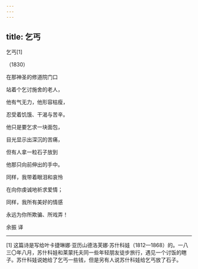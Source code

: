 ```yaml
---
---
---
```

title: 乞丐
---



乞丐[1]


（1830）

在那神圣的修道院门口

站着个乞讨施舍的老人，

他有气无力，他形容枯瘦，

忍受着饥饿、干渴与苦辛。





他只是要乞求一块面包，

目光显示出深沉的苦痛，

但有人拿一粒石子放到

他那只向前伸出的手中。





同样，我带着眼泪和哀怜

在向你虔诚地祈求爱情；

同样，我所有美好的情感

永远为你所欺骗、所戏弄！

余振 译



* * *



[1] 这篇诗是写给叶卡捷琳娜·亚历山德洛芙娜·苏什科娃（1812—1868）的。一八三〇年八月，苏什科娃和莱蒙托夫同一些年轻朋友徒步旅行，遇见一个讨饭的瞎子。苏什科娃说她给了乞丐一些钱，但是另有人说苏什科娃给乞丐放了石子。